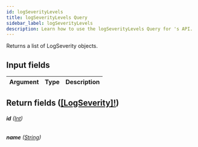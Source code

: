 ```yaml
---
id: logSeverityLevels
title: logSeverityLevels Query
sidebar_label: logSeverityLevels
description: Learn how to use the logSeverityLevels Query for 's API.
---
```


Returns a list of LogSeverity objects.

## Input fields

| Argument | Type | Description |
| -------- | ---- | ----------- |

## Return fields ([[LogSeverity]!](api/schema/object/LogSeverity.mdx))

###### <b>id</b> ([Int](api/schema/scalar/Int.mdx))

###### <b>name</b> ([String](api/schema/scalar/String.mdx))
